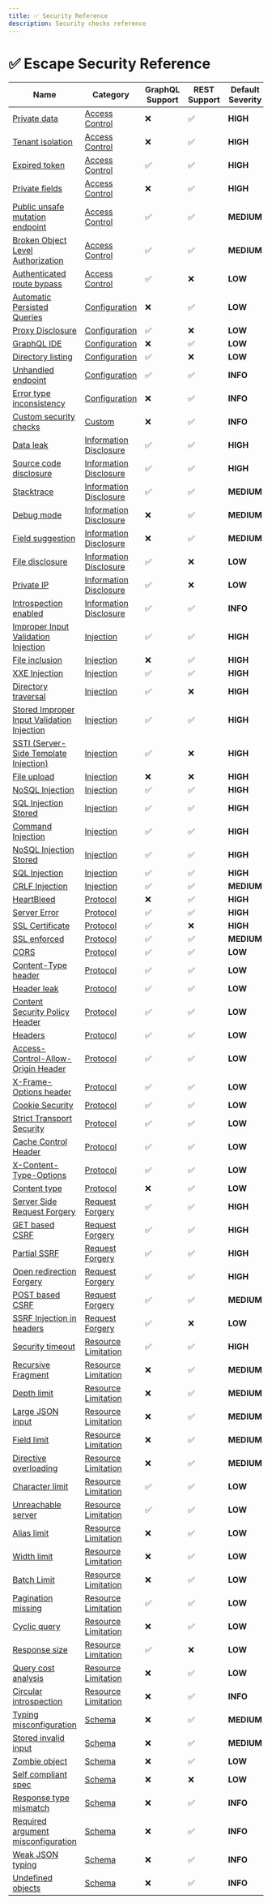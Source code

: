 ```yaml
---
title: ✅ Security Reference
description: Security checks reference
---
```



# ✅ Escape Security Reference

| Name | Category | GraphQL Support | REST Support | Default Severity | OWASP 2023 |
| ---- | -------- | --------------- | ------------ | ---------------- | ---------- |
| [Private data](./access_control/private_data) | [Access Control](../access%20control) | ❌ | ✅ |**<span className="high-severity">HIGH</span>** | [A03:2023](https://github.com/OWASP/API-Security/blob/master/editions/2023/en/0xa3-broken-object-property-level-authorization.md) |
| [Tenant isolation](./access_control/tenant_isolation) | [Access Control](../access%20control) | ❌ | ✅ |**<span className="high-severity">HIGH</span>** | [A05:2023](https://github.com/OWASP/API-Security/blob/master/editions/2023/en/0xa5-broken-function-level-authorization.md) |
| [Expired token](./access_control/expired_token) | [Access Control](../access%20control) | ✅ | ✅ |**<span className="high-severity">HIGH</span>** | [A02:2023](https://github.com/OWASP/API-Security/blob/master/editions/2023/en/0xa2-broken-authentication.md) |
| [Private fields](./access_control/private_fields) | [Access Control](../access%20control) | ❌ | ✅ |**<span className="high-severity">HIGH</span>** | [A01:2023](https://github.com/OWASP/API-Security/blob/master/editions/2023/en/0xa1-broken-object-level-authorization.md) |
| [Public unsafe mutation endpoint](./access_control/public_mutation_endpoint) | [Access Control](../access%20control) | ✅ | ✅ |**<span className="medium-severity">MEDIUM</span>** | [A05:2023](https://github.com/OWASP/API-Security/blob/master/editions/2023/en/0xa5-broken-function-level-authorization.md) |
| [Broken Object Level Authorization](./access_control/bola) | [Access Control](../access%20control) | ✅ | ✅ |**<span className="medium-severity">MEDIUM</span>** | [A01:2023](https://github.com/OWASP/API-Security/blob/master/editions/2023/en/0xa1-broken-object-level-authorization.md) |
| [Authenticated route bypass](./access_control/auth_bypass) | [Access Control](../access%20control) | ✅ | ❌ |**<span className="low-severity">LOW</span>** | [A02:2023](https://github.com/OWASP/API-Security/blob/master/editions/2023/en/0xa2-broken-authentication.md) |
| [Automatic Persisted Queries](./configuration/graphql_apq) | [Configuration](../configuration) | ❌ | ✅ |**<span className="low-severity">LOW</span>** | [A08:2023](https://github.com/OWASP/API-Security/blob/master/editions/2023/en/0xa8-lack-of-protection-from-automated-threats.md) |
| [Proxy Disclosure](./configuration/proxy_disclosure) | [Configuration](../configuration) | ✅ | ❌ |**<span className="low-severity">LOW</span>** | [A05:2023](https://github.com/OWASP/API-Security/blob/master/editions/2023/en/0xa5-broken-function-level-authorization.md) |
| [GraphQL IDE](./configuration/ide_enabled) | [Configuration](../configuration) | ❌ | ✅ |**<span className="low-severity">LOW</span>** | [A07:2023](https://github.com/OWASP/API-Security/blob/master/editions/2023/en/0xa7-security-misconfiguration.md) |
| [Directory listing](./configuration/directory_listing) | [Configuration](../configuration) | ✅ | ❌ |**<span className="low-severity">LOW</span>** | [A01:2023](https://github.com/OWASP/API-Security/blob/master/editions/2023/en/0xa1-broken-object-level-authorization.md) |
| [Unhandled endpoint](./configuration/unhandled_endpoint) | [Configuration](../configuration) | ✅ | ✅ |**<span className="info-severityom">INFO</span>** | [A02:2023](https://github.com/OWASP/API-Security/blob/master/editions/2023/en/0xa2-broken-authentication.md) |
| [Error type inconsistency](./configuration/error_type_inconsistency) | [Configuration](../configuration) | ❌ | ✅ |**<span className="info-severityom">INFO</span>** | [A08:2023](https://github.com/OWASP/API-Security/blob/master/editions/2023/en/0xa8-lack-of-protection-from-automated-threats.md) |
| [Custom security checks](./custom/security_checks) | [Custom](../custom) | ❌ | ✅ |**<span className="info-severityom">INFO</span>** | [A08:2023](https://github.com/OWASP/API-Security/blob/master/editions/2023/en/0xa8-lack-of-protection-from-automated-threats.md) |
| [Data leak](./information_disclosure/data_leak) | [Information Disclosure](../information%20disclosure) | ✅ | ✅ |**<span className="high-severity">HIGH</span>** | [A01:2023](https://github.com/OWASP/API-Security/blob/master/editions/2023/en/0xa1-broken-object-level-authorization.md) |
| [Source code disclosure](./information_disclosure/code) | [Information Disclosure](../information%20disclosure) | ✅ | ✅ |**<span className="high-severity">HIGH</span>** | [A07:2023](https://github.com/OWASP/API-Security/blob/master/editions/2023/en/0xa7-security-misconfiguration.md) |
| [Stacktrace](./information_disclosure/stacktrace) | [Information Disclosure](../information%20disclosure) | ✅ | ✅ |**<span className="medium-severity">MEDIUM</span>** | [A07:2023](https://github.com/OWASP/API-Security/blob/master/editions/2023/en/0xa7-security-misconfiguration.md) |
| [Debug mode](./information_disclosure/debug_mode) | [Information Disclosure](../information%20disclosure) | ❌ | ✅ |**<span className="medium-severity">MEDIUM</span>** | [A07:2023](https://github.com/OWASP/API-Security/blob/master/editions/2023/en/0xa7-security-misconfiguration.md) |
| [Field suggestion](./information_disclosure/graphql_field_suggestion) | [Information Disclosure](../information%20disclosure) | ❌ | ✅ |**<span className="medium-severity">MEDIUM</span>** | [A07:2023](https://github.com/OWASP/API-Security/blob/master/editions/2023/en/0xa7-security-misconfiguration.md) |
| [File disclosure](./information_disclosure/file_disclosure) | [Information Disclosure](../information%20disclosure) | ✅ | ❌ |**<span className="low-severity">LOW</span>** | [A07:2023](https://github.com/OWASP/API-Security/blob/master/editions/2023/en/0xa7-security-misconfiguration.md) |
| [Private IP](./information_disclosure/private_ip) | [Information Disclosure](../information%20disclosure) | ✅ | ❌ |**<span className="low-severity">LOW</span>** | [A01:2023](https://github.com/OWASP/API-Security/blob/master/editions/2023/en/0xa1-broken-object-level-authorization.md) |
| [Introspection enabled](./information_disclosure/introspection_enabled) | [Information Disclosure](../information%20disclosure) | ✅ | ✅ |**<span className="info-severityom">INFO</span>** | [A07:2023](https://github.com/OWASP/API-Security/blob/master/editions/2023/en/0xa7-security-misconfiguration.md) |
| [Improper Input Validation Injection](./injection/improper_input) | [Injection](../injection) | ✅ | ✅ |**<span className="high-severity">HIGH</span>** | [A08:2019](https://github.com/OWASP/API-Security/blob/master/editions/2019/en/0xa8-injection.md) |
| [File inclusion](./injection/file_inclusion) | [Injection](../injection) | ❌ | ✅ |**<span className="high-severity">HIGH</span>** | [A08:2019](https://github.com/OWASP/API-Security/blob/master/editions/2019/en/0xa8-injection.md) |
| [XXE Injection](./injection/xxe) | [Injection](../injection) | ✅ | ✅ |**<span className="high-severity">HIGH</span>** | [A08:2019](https://github.com/OWASP/API-Security/blob/master/editions/2019/en/0xa8-injection.md) |
| [Directory traversal](./injection/directory_traversal) | [Injection](../injection) | ✅ | ❌ |**<span className="high-severity">HIGH</span>** | [A08:2019](https://github.com/OWASP/API-Security/blob/master/editions/2019/en/0xa8-injection.md) |
| [Stored Improper Input Validation Injection](./injection/improper_input_stored) | [Injection](../injection) | ✅ | ✅ |**<span className="high-severity">HIGH</span>** | [A08:2019](https://github.com/OWASP/API-Security/blob/master/editions/2019/en/0xa8-injection.md) |
| [SSTI (Server-Side Template Injection)](./injection/ssti) | [Injection](../injection) | ✅ | ❌ |**<span className="high-severity">HIGH</span>** | [A08:2019](https://github.com/OWASP/API-Security/blob/master/editions/2019/en/0xa8-injection.md) |
| [File upload](./injection/file_upload) | [Injection](../injection) | ❌ | ❌ |**<span className="high-severity">HIGH</span>** | [A07:2023](https://github.com/OWASP/API-Security/blob/master/editions/2023/en/0xa7-security-misconfiguration.md) |
| [NoSQL Injection](./injection/nosql) | [Injection](../injection) | ✅ | ✅ |**<span className="high-severity">HIGH</span>** | [A09:2023](https://github.com/OWASP/API-Security/blob/master/editions/2023/en/0xa9-improper-assets-management.md) |
| [SQL Injection Stored](./injection/sql_stored) | [Injection](../injection) | ✅ | ✅ |**<span className="high-severity">HIGH</span>** | [A09:2023](https://github.com/OWASP/API-Security/blob/master/editions/2023/en/0xa9-improper-assets-management.md) |
| [Command Injection](./injection/command) | [Injection](../injection) | ✅ | ✅ |**<span className="high-severity">HIGH</span>** | [A08:2019](https://github.com/OWASP/API-Security/blob/master/editions/2019/en/0xa8-injection.md) |
| [NoSQL Injection Stored](./injection/nosql_stored) | [Injection](../injection) | ✅ | ✅ |**<span className="high-severity">HIGH</span>** | [A09:2023](https://github.com/OWASP/API-Security/blob/master/editions/2023/en/0xa9-improper-assets-management.md) |
| [SQL Injection](./injection/sql) | [Injection](../injection) | ✅ | ✅ |**<span className="high-severity">HIGH</span>** | [A09:2023](https://github.com/OWASP/API-Security/blob/master/editions/2023/en/0xa9-improper-assets-management.md) |
| [CRLF Injection](./injection/crlf) | [Injection](../injection) | ✅ | ✅ |**<span className="medium-severity">MEDIUM</span>** | [A08:2019](https://github.com/OWASP/API-Security/blob/master/editions/2019/en/0xa8-injection.md) |
| [HeartBleed](./protocol/heartbleed) | [Protocol](../protocol) | ❌ | ✅ |**<span className="high-severity">HIGH</span>** | [A07:2023](https://github.com/OWASP/API-Security/blob/master/editions/2023/en/0xa7-security-misconfiguration.md) |
| [Server Error](./protocol/server_error) | [Protocol](../protocol) | ✅ | ✅ |**<span className="high-severity">HIGH</span>** | [A05:2023](https://github.com/OWASP/API-Security/blob/master/editions/2023/en/0xa5-broken-function-level-authorization.md) |
| [SSL Certificate](./protocol/ssl_certificate) | [Protocol](../protocol) | ✅ | ❌ |**<span className="high-severity">HIGH</span>** | [A02:2023](https://github.com/OWASP/API-Security/blob/master/editions/2023/en/0xa2-broken-authentication.md) |
| [SSL enforced](./protocol/ssl) | [Protocol](../protocol) | ✅ | ✅ |**<span className="medium-severity">MEDIUM</span>** | [A02:2023](https://github.com/OWASP/API-Security/blob/master/editions/2023/en/0xa2-broken-authentication.md) |
| [CORS](./protocol/cors) | [Protocol](../protocol) | ✅ | ✅ |**<span className="low-severity">LOW</span>** | [A07:2023](https://github.com/OWASP/API-Security/blob/master/editions/2023/en/0xa7-security-misconfiguration.md) |
| [Content-Type header](./protocol/header_content_type) | [Protocol](../protocol) | ✅ | ✅ |**<span className="low-severity">LOW</span>** | [A07:2023](https://github.com/OWASP/API-Security/blob/master/editions/2023/en/0xa7-security-misconfiguration.md) |
| [Header leak](./protocol/header_leak) | [Protocol](../protocol) | ✅ | ✅ |**<span className="low-severity">LOW</span>** | [A07:2023](https://github.com/OWASP/API-Security/blob/master/editions/2023/en/0xa7-security-misconfiguration.md) |
| [Content Security Policy Header](./protocol/header_content_security_policy) | [Protocol](../protocol) | ✅ | ✅ |**<span className="low-severity">LOW</span>** | [A07:2023](https://github.com/OWASP/API-Security/blob/master/editions/2023/en/0xa7-security-misconfiguration.md) |
| [Headers](./protocol/headers) | [Protocol](../protocol) | ✅ | ✅ |**<span className="low-severity">LOW</span>** | [A02:2023](https://github.com/OWASP/API-Security/blob/master/editions/2023/en/0xa2-broken-authentication.md) |
| [Access-Control-Allow-Origin Header](./protocol/header_access_control_allow_origin) | [Protocol](../protocol) | ✅ | ✅ |**<span className="low-severity">LOW</span>** | [A07:2023](https://github.com/OWASP/API-Security/blob/master/editions/2023/en/0xa7-security-misconfiguration.md) |
| [X-Frame-Options header](./protocol/header_x_frame_options) | [Protocol](../protocol) | ✅ | ✅ |**<span className="low-severity">LOW</span>** | [A07:2023](https://github.com/OWASP/API-Security/blob/master/editions/2023/en/0xa7-security-misconfiguration.md) |
| [Cookie Security](./protocol/header_set_cookie) | [Protocol](../protocol) | ✅ | ✅ |**<span className="low-severity">LOW</span>** | [A07:2023](https://github.com/OWASP/API-Security/blob/master/editions/2023/en/0xa7-security-misconfiguration.md) |
| [Strict Transport Security](./protocol/header_strict_transport_security) | [Protocol](../protocol) | ✅ | ✅ |**<span className="low-severity">LOW</span>** | [A07:2023](https://github.com/OWASP/API-Security/blob/master/editions/2023/en/0xa7-security-misconfiguration.md) |
| [Cache Control Header](./protocol/header_cache_control) | [Protocol](../protocol) | ✅ | ✅ |**<span className="low-severity">LOW</span>** | [A07:2023](https://github.com/OWASP/API-Security/blob/master/editions/2023/en/0xa7-security-misconfiguration.md) |
| [X-Content-Type-Options](./protocol/header_x_content_type_options) | [Protocol](../protocol) | ✅ | ✅ |**<span className="low-severity">LOW</span>** | [A07:2023](https://github.com/OWASP/API-Security/blob/master/editions/2023/en/0xa7-security-misconfiguration.md) |
| [Content type](./protocol/graphql_content_type) | [Protocol](../protocol) | ❌ | ✅ |**<span className="low-severity">LOW</span>** | [A07:2023](https://github.com/OWASP/API-Security/blob/master/editions/2023/en/0xa7-security-misconfiguration.md) |
| [Server Side Request Forgery](./request_forgery/ssrf) | [Request Forgery](../request%20forgery) | ✅ | ✅ |**<span className="high-severity">HIGH</span>** | [A06:2023](https://github.com/OWASP/API-Security/blob/master/editions/2023/en/0xa6-server-side-request-forgery.md) |
| [GET based CSRF](./request_forgery/csrf_get_based) | [Request Forgery](../request%20forgery) | ✅ | ✅ |**<span className="high-severity">HIGH</span>** | [A02:2023](https://github.com/OWASP/API-Security/blob/master/editions/2023/en/0xa2-broken-authentication.md) |
| [Partial SSRF](./request_forgery/ssrf_partial) | [Request Forgery](../request%20forgery) | ✅ | ✅ |**<span className="high-severity">HIGH</span>** | [A06:2023](https://github.com/OWASP/API-Security/blob/master/editions/2023/en/0xa6-server-side-request-forgery.md) |
| [Open redirection Forgery](./request_forgery/open_redirect) | [Request Forgery](../request%20forgery) | ✅ | ✅ |**<span className="high-severity">HIGH</span>** | [A03:2023](https://github.com/OWASP/API-Security/blob/master/editions/2023/en/0xa3-broken-object-property-level-authorization.md) |
| [POST based CSRF](./request_forgery/csrf_post_based) | [Request Forgery](../request%20forgery) | ✅ | ✅ |**<span className="medium-severity">MEDIUM</span>** | [A02:2023](https://github.com/OWASP/API-Security/blob/master/editions/2023/en/0xa2-broken-authentication.md) |
| [SSRF Injection in headers](./request_forgery/ssrf_header) | [Request Forgery](../request%20forgery) | ✅ | ❌ |**<span className="low-severity">LOW</span>** | [A10:2023](https://github.com/OWASP/API-Security/blob/master/editions/2023/en/0xaa-unsafe-consumption-of-apis.md) |
| [Security timeout](./resource_limitation/timeout) | [Resource Limitation](../resource%20limitation) | ✅ | ✅ |**<span className="high-severity">HIGH</span>** | [A07:2023](https://github.com/OWASP/API-Security/blob/master/editions/2023/en/0xa7-security-misconfiguration.md) |
| [Recursive Fragment](./resource_limitation/graphql_recursive_fragment) | [Resource Limitation](../resource%20limitation) | ❌ | ✅ |**<span className="medium-severity">MEDIUM</span>** | [A08:2023](https://github.com/OWASP/API-Security/blob/master/editions/2023/en/0xa8-lack-of-protection-from-automated-threats.md) |
| [Depth limit](./resource_limitation/graphql_depth_limit) | [Resource Limitation](../resource%20limitation) | ❌ | ✅ |**<span className="medium-severity">MEDIUM</span>** | [A04:2023](https://github.com/OWASP/API-Security/blob/master/editions/2023/en/0xa4-unrestricted-resource-consumption.md) |
| [Large JSON input](./resource_limitation/large_json_input) | [Resource Limitation](../resource%20limitation) | ❌ | ✅ |**<span className="medium-severity">MEDIUM</span>** | [A04:2023](https://github.com/OWASP/API-Security/blob/master/editions/2023/en/0xa4-unrestricted-resource-consumption.md) |
| [Field limit](./resource_limitation/graphql_field_limit) | [Resource Limitation](../resource%20limitation) | ❌ | ✅ |**<span className="medium-severity">MEDIUM</span>** | [A04:2023](https://github.com/OWASP/API-Security/blob/master/editions/2023/en/0xa4-unrestricted-resource-consumption.md) |
| [Directive overloading](./resource_limitation/graphql_directive_overload) | [Resource Limitation](../resource%20limitation) | ❌ | ✅ |**<span className="medium-severity">MEDIUM</span>** | [A08:2023](https://github.com/OWASP/API-Security/blob/master/editions/2023/en/0xa8-lack-of-protection-from-automated-threats.md) |
| [Character limit](./resource_limitation/character_limit) | [Resource Limitation](../resource%20limitation) | ✅ | ✅ |**<span className="low-severity">LOW</span>** | [A08:2023](https://github.com/OWASP/API-Security/blob/master/editions/2023/en/0xa8-lack-of-protection-from-automated-threats.md) |
| [Unreachable server](./resource_limitation/unreachable_server) | [Resource Limitation](../resource%20limitation) | ✅ | ✅ |**<span className="low-severity">LOW</span>** | [A08:2023](https://github.com/OWASP/API-Security/blob/master/editions/2023/en/0xa8-lack-of-protection-from-automated-threats.md) |
| [Alias limit](./resource_limitation/graphql_alias_limit) | [Resource Limitation](../resource%20limitation) | ❌ | ✅ |**<span className="low-severity">LOW</span>** | [A05:2023](https://github.com/OWASP/API-Security/blob/master/editions/2023/en/0xa5-broken-function-level-authorization.md) |
| [Width limit](./resource_limitation/graphql_width_limit) | [Resource Limitation](../resource%20limitation) | ❌ | ✅ |**<span className="low-severity">LOW</span>** | [A04:2023](https://github.com/OWASP/API-Security/blob/master/editions/2023/en/0xa4-unrestricted-resource-consumption.md) |
| [Batch Limit](./resource_limitation/graphql_batch_limit) | [Resource Limitation](../resource%20limitation) | ❌ | ✅ |**<span className="low-severity">LOW</span>** | [A08:2023](https://github.com/OWASP/API-Security/blob/master/editions/2023/en/0xa8-lack-of-protection-from-automated-threats.md) |
| [Pagination missing](./resource_limitation/pagination_missing) | [Resource Limitation](../resource%20limitation) | ✅ | ✅ |**<span className="low-severity">LOW</span>** | [A08:2023](https://github.com/OWASP/API-Security/blob/master/editions/2023/en/0xa8-lack-of-protection-from-automated-threats.md) |
| [Cyclic query](./resource_limitation/cyclic_query) | [Resource Limitation](../resource%20limitation) | ❌ | ✅ |**<span className="low-severity">LOW</span>** | [A07:2023](https://github.com/OWASP/API-Security/blob/master/editions/2023/en/0xa7-security-misconfiguration.md) |
| [Response size](./resource_limitation/response_size) | [Resource Limitation](../resource%20limitation) | ✅ | ❌ |**<span className="low-severity">LOW</span>** | [A07:2023](https://github.com/OWASP/API-Security/blob/master/editions/2023/en/0xa7-security-misconfiguration.md) |
| [Query cost analysis](./resource_limitation/graphql_query_cost_analysis) | [Resource Limitation](../resource%20limitation) | ❌ | ✅ |**<span className="low-severity">LOW</span>** | [A08:2023](https://github.com/OWASP/API-Security/blob/master/editions/2023/en/0xa8-lack-of-protection-from-automated-threats.md) |
| [Circular introspection](./resource_limitation/graphql_circular_introspection) | [Resource Limitation](../resource%20limitation) | ❌ | ✅ |**<span className="info-severityom">INFO</span>** | [A08:2023](https://github.com/OWASP/API-Security/blob/master/editions/2023/en/0xa8-lack-of-protection-from-automated-threats.md) |
| [Typing misconfiguration](./schema/typing_misconfiguration) | [Schema](../schema) | ❌ | ✅ |**<span className="medium-severity">MEDIUM</span>** | [A08:2019](https://github.com/OWASP/API-Security/blob/master/editions/2019/en/0xa8-injection.md) |
| [Stored invalid input](./schema/typing_misconfigurations_stored) | [Schema](../schema) | ❌ | ✅ |**<span className="medium-severity">MEDIUM</span>** | [A03:2023](https://github.com/OWASP/API-Security/blob/master/editions/2023/en/0xa3-broken-object-property-level-authorization.md) |
| [Zombie object](./schema/zombie_object) | [Schema](../schema) | ❌ | ✅ |**<span className="low-severity">LOW</span>** | [A09:2023](https://github.com/OWASP/API-Security/blob/master/editions/2023/en/0xa9-improper-assets-management.md) |
| [Self compliant spec](./schema/self_compliant_spec) | [Schema](../schema) | ❌ | ❌ |**<span className="low-severity">LOW</span>** | [A02:2023](https://github.com/OWASP/API-Security/blob/master/editions/2023/en/0xa2-broken-authentication.md) |
| [Response type mismatch](./schema/response_type_missmatch) | [Schema](../schema) | ❌ | ✅ |**<span className="info-severityom">INFO</span>** | [A08:2019](https://github.com/OWASP/API-Security/blob/master/editions/2019/en/0xa8-injection.md) |
| [Required argument misconfiguration](./schema/required_argument_misconfiguration) | [Schema](../schema) | ❌ | ✅ |**<span className="info-severityom">INFO</span>** | [A08:2023](https://github.com/OWASP/API-Security/blob/master/editions/2023/en/0xa8-lack-of-protection-from-automated-threats.md) |
| [Weak JSON typing](./schema/weak_json_typing) | [Schema](../schema) | ❌ | ✅ |**<span className="info-severityom">INFO</span>** | [A08:2019](https://github.com/OWASP/API-Security/blob/master/editions/2019/en/0xa8-injection.md) |
| [Undefined objects](./schema/undefined_object) | [Schema](../schema) | ❌ | ✅ |**<span className="info-severityom">INFO</span>** | [A09:2023](https://github.com/OWASP/API-Security/blob/master/editions/2023/en/0xa9-improper-assets-management.md) |
